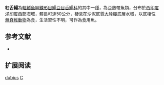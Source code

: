 {{Speciesbox
| name = 紅舌鰨
| image = 
| image_width = 250px
| image_caption = 
| status = NE
| status_system = IUCN3.1
| genus = Cynoglossus
| species = dubius
| authority = [[Day|Day]], [[1873|1873]]
| synonyms = 
}}

'''紅舌鰨'''為[[輻鰭魚綱|輻鰭魚綱]][[鰈形目|鰈形目]][[鰨亞目|鰨亞目]][[舌鰨科|舌鰨科]]的其中一[[種|種]]，為亞熱帶魚類，分布於西[[印度洋|印度洋]][[印度|印度]]西部海域，體長可達50公分，棲息在沙泥底質[[大陸棚|大陸棚]]底層水域，以底棲性[[無脊椎動物|無脊椎動物]]為食，生活習性不明，可作為食用魚。
==参考文献==
*{{FishBase_species|genus=Cynoglossus|species=dubius|year=2014|month=4}}

== 扩展阅读 ==
{{refbegin}}
{{wikispecies-inline|Cynoglossus dubius|紅舌鰨}}
{{refend}}
{{Taxonbar|from=Q585985}}

[[Category:舌鰨屬|dubius]]
[[Category:1873年描述的魚類|C]]

{{魚類小作品}}